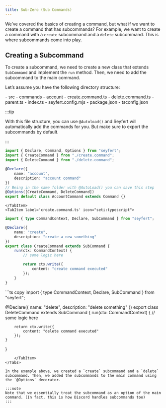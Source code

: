 ```yaml
---
title: Sub-Zero (Sub Commands)
---
```



We’ve covered the basics of creating a command, but what if we want to create a command that has subcommands? For example, we want to create a command with a `create` subcommand and a `delete` subcommand. This is where subcommands come into play.

## Creating a Subcommand

To create a subcommand, we need to create a new class that extends `SubCommand` and implement the `run` method. Then, we need to add the subcommand to the main command.

Let’s assume you have the following directory structure:

<FileTree>
- src
 - commands
	- account
	 	- create.command.ts
	 	- delete.command.ts
	 	- parent.ts
 - index.ts
- seyfert.config.mjs
- package.json
- tsconfig.json
</FileTree>

<Tabs>
	<TabItem label='parent.ts' icon="seti:typescript">

:::tip

With this file structure, you can use `@Autoload()` and Seyfert will automatically add the commands for you.
But make sure to export the subcommands by default.

:::


```ts copy
import { Declare, Command, Options } from "seyfert";
import { CreateCommand } from "./create.command";
import { DeleteCommand } from "./delete.command";

@Declare({
	name: "account",
	description: "account command"
})
// Being in the same folder with @AutoLoad() you can save this step
@Options([CreateCommand, DeleteCommand])
export default class AccountCommand extends Command {}

```
	</TabItem>
	<TabItem label='create.command.ts' icon="seti:typescript">
	
```ts copy
import { type CommandContext, Declare, SubCommand } from "seyfert";

@Declare({
	name: "create",
	description: "create a new something"
})
export class CreateCommand extends SubCommand {
	run(ctx: CommandContext) {
		// some logic here

		return ctx.write({
			content: "create command executed"
		});
	}
}
```
</TabItem>
<TabItem label='delete.command.ts' icon="seti:typescript">
```ts copy
import { type CommandContext, Declare, SubCommand } from "seyfert";

@Declare({
	name: "delete",
	description: "delete something"
})
export class DeleteCommand extends SubCommand {
	run(ctx: CommandContext) {
		// some logic here

		return ctx.write({
			content: "delete command executed"
		});
	}
}
```
	</TabItem>
</Tabs>

In the example above, we created a `create` subcommand and a `delete` subcommand. Then, we added the subcommands to the main command using the `@Options` decorator.

:::note
Note that we essentially treat the subcommand as an option of the main command. (In fact, this is how Discord handles subcommands too)
:::